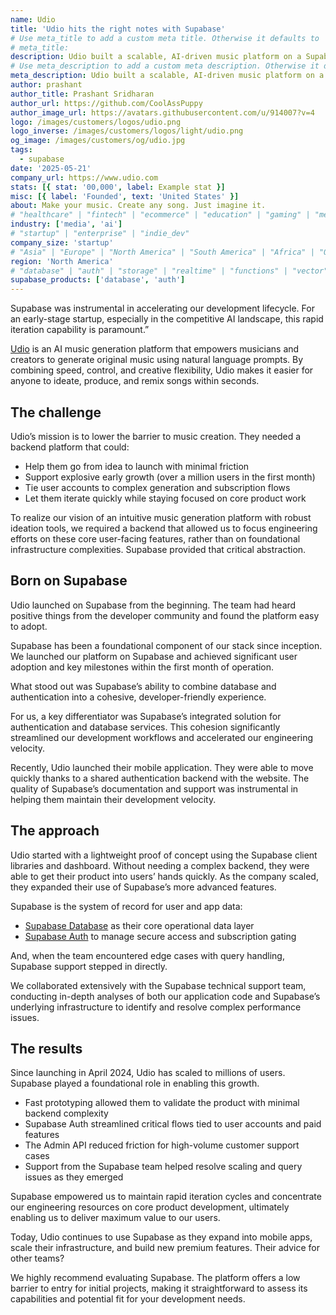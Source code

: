 ```yaml
---
name: Udio
title: 'Udio hits the right notes with Supabase'
# Use meta_title to add a custom meta title. Otherwise it defaults to '{name} | Supabase Customer Stories':
# meta_title:
description: Udio built a scalable, AI-driven music platform on a Supabase backend from day one.
# Use meta_description to add a custom meta description. Otherwise it defaults to {description}:
meta_description: Udio built a scalable, AI-driven music platform on a Supabase backend from day one.
author: prashant
author_title: Prashant Sridharan
author_url: https://github.com/CoolAssPuppy
author_image_url: https://avatars.githubusercontent.com/u/914007?v=4
logo: /images/customers/logos/udio.png
logo_inverse: /images/customers/logos/light/udio.png
og_image: /images/customers/og/udio.jpg
tags:
  - supabase
date: '2025-05-21'
company_url: https://www.udio.com
stats: [{ stat: '00,000', label: Example stat }]
misc: [{ label: 'Founded', text: 'United States' }]
about: Make your music. Create any song. Just imagine it.
# "healthcare" | "fintech" | "ecommerce" | "education" | "gaming" | "media" | "real-estate" | "saas" | "social" | "analytics" | "ai" | "developer-tools"
industry: ['media', 'ai']
# "startup" | "enterprise" | "indie_dev"
company_size: 'startup'
# "Asia" | "Europe" | "North America" | "South America" | "Africa" | "Oceania"
region: 'North America'
# "database" | "auth" | "storage" | "realtime" | "functions" | "vector"
supabase_products: ['database', 'auth']
---
```


<Quote img="justin-chen-udio.png" caption="Justin Chen, Head of Engineering, Udio">
  Supabase was instrumental in accelerating our development lifecycle. For an early-stage startup,
  especially in the competitive AI landscape, this rapid iteration capability is paramount.”
</Quote>

[Udio](https://www.udio.com) is an AI music generation platform that empowers musicians and creators to generate original music using natural language prompts. By combining speed, control, and creative flexibility, Udio makes it easier for anyone to ideate, produce, and remix songs within seconds.

## The challenge

Udio’s mission is to lower the barrier to music creation. They needed a backend platform that could:

- Help them go from idea to launch with minimal friction
- Support explosive early growth (over a million users in the first month)
- Tie user accounts to complex generation and subscription flows
- Let them iterate quickly while staying focused on core product work

<Quote img="justin-chen-udio.png" caption="Justin Chen, Head of Engineering, Udio">
  To realize our vision of an intuitive music generation platform with robust ideation tools, we
  required a backend that allowed us to focus engineering efforts on these core user-facing
  features, rather than on foundational infrastructure complexities. Supabase provided that critical
  abstraction.
</Quote>

## Born on Supabase

Udio launched on Supabase from the beginning. The team had heard positive things from the developer community and found the platform easy to adopt.

<Quote img="justin-chen-udio.png" caption="Justin Chen, Head of Engineering, Udio">
  Supabase has been a foundational component of our stack since inception. We launched our platform
  on Supabase and achieved significant user adoption and key milestones within the first month of
  operation.
</Quote>

What stood out was Supabase’s ability to combine database and authentication into a cohesive, developer-friendly experience.

<Quote img="justin-chen-udio.png" caption="Justin Chen, Head of Engineering, Udio">
  For us, a key differentiator was Supabase’s integrated solution for authentication and database
  services. This cohesion significantly streamlined our development workflows and accelerated our
  engineering velocity.
</Quote>

Recently, Udio launched their mobile application. They were able to move quickly thanks to a shared authentication backend with the website. The quality of Supabase’s documentation and support was instrumental in helping them maintain their development velocity.

## The approach

Udio started with a lightweight proof of concept using the Supabase client libraries and dashboard. Without needing a complex backend, they were able to get their product into users’ hands quickly. As the company scaled, they expanded their use of Supabase’s more advanced features.

Supabase is the system of record for user and app data:

- [Supabase Database](/database) as their core operational data layer
- [Supabase Auth](/auth) to manage secure access and subscription gating

And, when the team encountered edge cases with query handling, Supabase support stepped in directly.

<Quote img="justin-chen-udio.png" caption="Justin Chen, Head of Engineering, Udio">
  We collaborated extensively with the Supabase technical support team, conducting in-depth analyses
  of both our application code and Supabase’s underlying infrastructure to identify and resolve
  complex performance issues.
</Quote>

## The results

Since launching in April 2024, Udio has scaled to millions of users. Supabase played a foundational role in enabling this growth.

- Fast prototyping allowed them to validate the product with minimal backend complexity
- Supabase Auth streamlined critical flows tied to user accounts and paid features
- The Admin API reduced friction for high-volume customer support cases
- Support from the Supabase team helped resolve scaling and query issues as they emerged

<Quote img="justin-chen-udio.png" caption="Justin Chen, Head of Engineering, Udio">
  Supabase empowered us to maintain rapid iteration cycles and concentrate our engineering resources
  on core product development, ultimately enabling us to deliver maximum value to our users.
</Quote>

Today, Udio continues to use Supabase as they expand into mobile apps, scale their infrastructure, and build new premium features. Their advice for other teams?

<Quote img="justin-chen-udio.png" caption="Justin Chen, Head of Engineering, Udio">
  We highly recommend evaluating Supabase. The platform offers a low barrier to entry for initial
  projects, making it straightforward to assess its capabilities and potential fit for your
  development needs.
</Quote>
